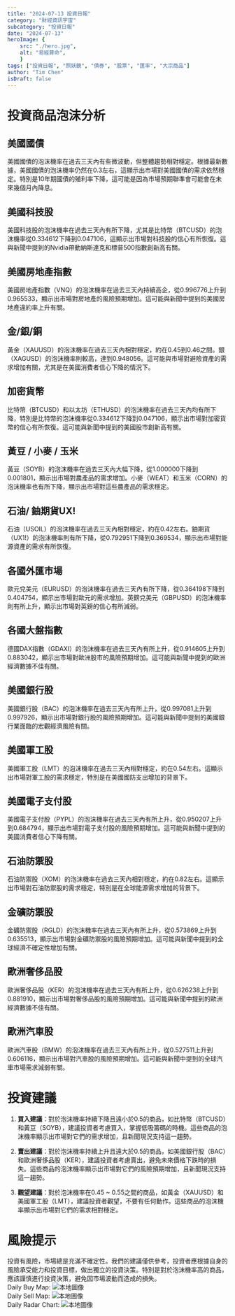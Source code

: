 ```yaml
---
title: "2024-07-13 投資日報"
category: "財經資訊宇宙"
subcategory: "投資日報"
date: "2024-07-13"
heroImage: {
    src: "./hero.jpg",
    alt: "易經算命",
    }
tags: ["投資日報", "照妖鏡", "債券", "股票", "匯率", "大宗商品"]
author: "Tim Chen"
isDraft: false
---
```

# 投資商品泡沫分析

## 美國國債
美國國債的泡沫機率在過去三天內有些微波動，但整體趨勢相對穩定。根據最新數據，美國國債的泡沫機率仍然在0.3左右，這顯示出市場對美國國債的需求依然穩定。特別是10年期國債的殖利率下降，這可能是因為市場預期聯準會可能會在未來幾個月內降息。

## 美國科技股
美國科技股的泡沫機率在過去三天內有所下降，尤其是比特幣（BTCUSD）的泡沫機率從0.334612下降到0.047106，這顯示出市場對科技股的信心有所恢復。這與新聞中提到的Nvidia帶動納斯達克和標普500指數創新高有關。

## 美國房地產指數
美國房地產指數（VNQ）的泡沫機率在過去三天內持續高企，從0.996776上升到0.965533，顯示出市場對房地產的風險預期增加。這可能與新聞中提到的美國房地產違約率上升有關。

## 金/銀/銅
黃金（XAUUSD）的泡沫機率在過去三天內相對穩定，約在0.45到0.46之間。銀（XAGUSD）的泡沫機率則較高，達到0.948056。這可能與市場對避險資產的需求增加有關，尤其是在美國消費者信心下降的情況下。

## 加密貨幣
比特幣（BTCUSD）和以太坊（ETHUSD）的泡沫機率在過去三天內均有所下降，特別是比特幣的泡沫機率從0.334612下降到0.047106，顯示出市場對加密貨幣的信心有所恢復。這可能與新聞中提到的美國股市創新高有關。

## 黃豆 / 小麥 / 玉米
黃豆（SOYB）的泡沫機率在過去三天內大幅下降，從1.000000下降到0.001801，顯示出市場對農產品的需求增加。小麥（WEAT）和玉米（CORN）的泡沫機率也有所下降，顯示出市場對這些農產品的需求穩定。

## 石油/ 鈾期貨UX!
石油（USOIL）的泡沫機率在過去三天內相對穩定，約在0.42左右。鈾期貨（UX1!）的泡沫機率則有所下降，從0.792951下降到0.369534，顯示出市場對能源資產的需求有所恢復。

## 各國外匯市場
歐元兌美元（EURUSD）的泡沫機率在過去三天內有所下降，從0.364198下降到0.404754，顯示出市場對歐元的需求增加。英鎊兌美元（GBPUSD）的泡沫機率則有所上升，顯示出市場對英鎊的信心有所減弱。

## 各國大盤指數
德國DAX指數（GDAXI）的泡沫機率在過去三天內有所上升，從0.914605上升到0.883042，顯示出市場對歐洲股市的風險預期增加。這可能與新聞中提到的歐洲經濟數據不佳有關。

## 美國銀行股
美國銀行股（BAC）的泡沫機率在過去三天內有所上升，從0.997081上升到0.997926，顯示出市場對銀行股的風險預期增加。這可能與新聞中提到的美國銀行業面臨的宏觀經濟風險有關。

## 美國軍工股
美國軍工股（LMT）的泡沫機率在過去三天內相對穩定，約在0.54左右。這顯示出市場對軍工股的需求穩定，特別是在美國國防支出增加的背景下。

## 美國電子支付股
美國電子支付股（PYPL）的泡沫機率在過去三天內有所上升，從0.950207上升到0.684794，顯示出市場對電子支付股的風險預期增加。這可能與新聞中提到的美國消費者信心下降有關。

## 石油防禦股
石油防禦股（XOM）的泡沫機率在過去三天內相對穩定，約在0.82左右。這顯示出市場對石油防禦股的需求穩定，特別是在全球能源需求增加的背景下。

## 金礦防禦股
金礦防禦股（RGLD）的泡沫機率在過去三天內有所上升，從0.573869上升到0.635513，顯示出市場對金礦防禦股的風險預期增加。這可能與新聞中提到的全球經濟不確定性增加有關。

## 歐洲奢侈品股
歐洲奢侈品股（KER）的泡沫機率在過去三天內有所上升，從0.626238上升到0.881910，顯示出市場對奢侈品股的風險預期增加。這可能與新聞中提到的歐洲經濟數據不佳有關。

## 歐洲汽車股
歐洲汽車股（BMW）的泡沫機率在過去三天內有所上升，從0.527511上升到0.606116，顯示出市場對汽車股的風險預期增加。這可能與新聞中提到的全球汽車市場需求減弱有關。

# 投資建議

1. **買入建議**：對於泡沫機率持續下降且遠小於0.5的商品，如比特幣（BTCUSD）和黃豆（SOYB），建議投資者考慮買入，掌握低吸籌碼的時機。這些商品的泡沫機率顯示出市場對它們的需求增加，且新聞現況支持這一趨勢。

2. **賣出建議**：對於泡沫機率持續上升且遠大於0.5的商品，如美國銀行股（BAC）和歐洲奢侈品股（KER），建議投資者考慮賣出，避免未來價格下跌時的損失。這些商品的泡沫機率顯示出市場對它們的風險預期增加，且新聞現況支持這一趨勢。

3. **觀望建議**：對於泡沫機率在0.45 ~ 0.55之間的商品，如黃金（XAUUSD）和美國軍工股（LMT），建議投資者觀望，不要有任何動作。這些商品的泡沫機率顯示出市場對它們的需求相對穩定。

# 風險提示

投資有風險，市場總是充滿不確定性。我們的建議僅供參考，投資者應根據自身的風險承受能力和投資目標，做出獨立的投資決策。特別是對於泡沫機率高的商品，應該謹慎進行投資決策，避免因市場波動而造成的損失。
<br />
Daily Buy Map:
![本地圖像](./buyMap.svg)
<br />
Daily Sell Map:
![本地圖像](./sellMap.svg)
<br />
Daily Radar Chart:
![本地圖像](./radar.svg)
<br />
